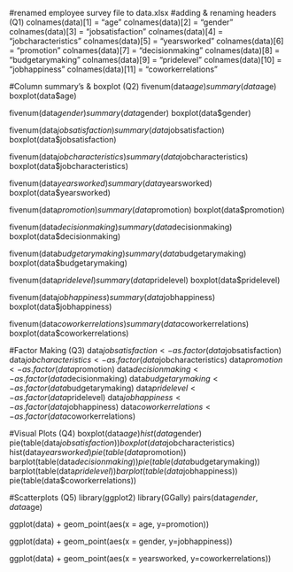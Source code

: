 #renamed employee survey file to data.xlsx
#adding & renaming headers (Q1)
colnames(data)[1] = "age"
colnames(data)[2] = "gender"
colnames(data)[3] = "jobsatisfaction"
colnames(data)[4] = "jobcharacteristics"
colnames(data)[5] = "yearsworked"
colnames(data)[6] = "promotion"
colnames(data)[7] = "decisionmaking"
colnames(data)[8] = "budgetarymaking"
colnames(data)[9] = "pridelevel"
colnames(data)[10] = "jobhappiness"
colnames(data)[11] = "coworkerrelations"

#Column summary's & boxplot (Q2)
fivenum(data$age)
summary(data$age)
boxplot(data$age)

fivenum(data$gender)
summary(data$gender)
boxplot(data$gender)

fivenum(data$jobsatisfaction)
summary(data$jobsatisfaction)
boxplot(data$jobsatisfaction)

fivenum(data$jobcharacteristics)
summary(data$jobcharacteristics)
boxplot(data$jobcharacteristics)

fivenum(data$yearsworked)
summary(data$yearsworked)
boxplot(data$yearsworked)

fivenum(data$promotion)
summary(data$promotion)
boxplot(data$promotion)

fivenum(data$decisionmaking)
summary(data$decisionmaking)
boxplot(data$decisionmaking)

fivenum(data$budgetarymaking)
summary(data$budgetarymaking)
boxplot(data$budgetarymaking)

fivenum(data$pridelevel)
summary(data$pridelevel)
boxplot(data$pridelevel)

fivenum(data$jobhappiness)
summary(data$jobhappiness)
boxplot(data$jobhappiness)

fivenum(data$coworkerrelations)
summary(data$coworkerrelations)
boxplot(data$coworkerrelations)

#Factor Making (Q3)
data$jobsatisfaction <- as.factor(data$jobsatisfaction)
data$jobcharacteristics <- as.factor(data$jobcharacteristics)
data$promotion <- as.factor(data$promotion)
data$decisionmaking <- as.factor(data$decisionmaking)
data$budgetarymaking <- as.factor(data$budgetarymaking)
data$pridelevel <- as.factor(data$pridelevel)
data$jobhappiness <- as.factor(data$jobhappiness)
data$coworkerrelations <- as.factor(data$coworkerrelations)

#Visual Plots (Q4)
boxplot(data$age)
hist(data$gender)
pie(table(data$jobsatisfaction))
boxplot(data$jobcharacteristics)
hist(data$yearsworked)
pie(table(data$promotion))
barplot(table(data$decisionmaking))
pie(table(data$budgetarymaking))
barplot(table(data$pridelevel))
barplot(table(data$jobhappiness))
pie(table(data$coworkerrelations))

#Scatterplots (Q5)
library(ggplot2)
library(GGally)
pairs(data$gender, data$age)

ggplot(data) + geom_point(aes(x = age, y=promotion))

ggplot(data) + geom_point(aes(x = gender, y=jobhappiness))

ggplot(data) + geom_point(aes(x = yearsworked, y=coworkerrelations))
